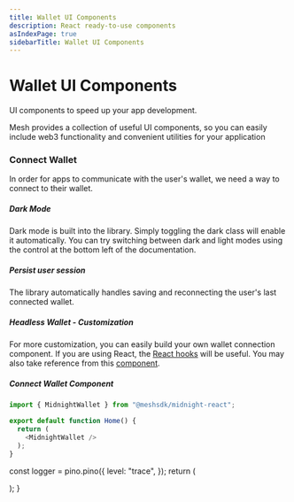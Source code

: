 ```yaml
---
title: Wallet UI Components
description: React ready-to-use components
asIndexPage: true
sidebarTitle: Wallet UI Components
---
```


# Wallet UI Components

UI components to speed up your app development.

Mesh provides a collection of useful UI components, so you can easily include web3 functionality and convenient utilities for your application

### Connect Wallet
In order for apps to communicate with the user's wallet, we need a way to connect to their wallet.

##### Dark Mode 
Dark mode is built into the library. Simply toggling the dark class will enable it automatically. You can try switching between dark and light modes using the control at the bottom left of the documentation.

##### Persist user session
The library automatically handles saving and reconnecting the user's last connected wallet. 

##### Headless Wallet - Customization
For more customization, you can easily build your own wallet connection component. If you are using React, the [React hooks](/en/wiki/4_react_components/2_hooks) will be useful. You may also take reference from this [component](https://github.com/MeshJS/midnight/tree/main/example-workspaces/wallet-examples).

##### Connect Wallet Component
```js copy
import { MidnightWallet } from "@meshsdk/midnight-react";

export default function Home() {
  return (    
    <MidnightWallet />      
  );
}
```


  const logger = pino.pino({
  level: "trace",
  });
  return (
    <MidnightMeshProvider logger={logger}>
      <div className="mt-5">
      <MidnightWallet />
      </div>
    </MidnightMeshProvider>
  );
}

<Wallet />
